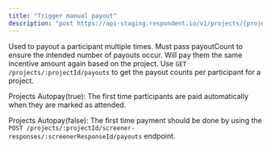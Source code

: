 ```yaml
---
title: "Trigger manual payout"
description: "post https://api-staging.respondent.io/v1/projects/{projectId}/screener-responses/{screenerResponseId}/payouts"
---
```


Used to payout a participant multiple times. Must pass payoutCount to ensure the intended number of payouts occur. Will pay them the same incentive amount again based on the project. Use `GET /projects/:projectId/payouts` to get the payout counts per participant for a project.

Projects Autopay(true): The first time participants are paid automatically when they are marked as attended.

Projects Autopay(false): The first time payment should be done by using the `POST /projects/:projectId/screener-responses/:screenerResponseId/payouts` endpoint.
